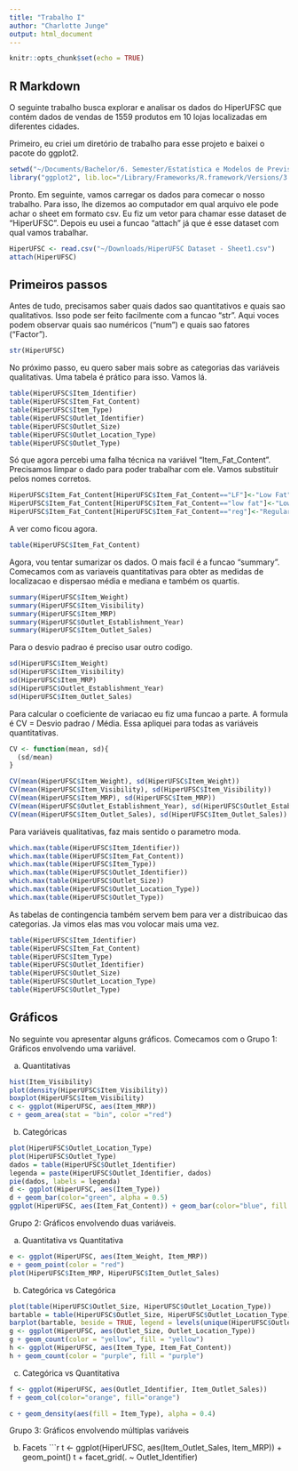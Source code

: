 ```yaml
---
title: "Trabalho I"
author: "Charlotte Junge"
output: html_document
---
```


```r
knitr::opts_chunk$set(echo = TRUE)
```

## R Markdown

O seguinte trabalho busca explorar e analisar os dados do HiperUFSC que contém dados de vendas de 1559 produtos em 10 lojas localizadas em diferentes cidades.

Primeiro, eu criei um diretório de trabalho para esse projeto e baixei o pacote do ggplot2.
```r
setwd("~/Documents/Bachelor/6. Semester/Estatística e Modelos de Previsao")
library("ggplot2", lib.loc="/Library/Frameworks/R.framework/Versions/3.5/Resources/library")
```

Pronto. Em seguinte, vamos carregar os dados para comecar o nosso trabalho. Para isso, lhe dizemos ao computador em qual arquivo ele pode achar o sheet em formato csv. Eu fiz um vetor para chamar esse dataset de "HiperUFSC". Depois eu usei a funcao "attach" já que é esse dataset com qual vamos trabalhar.

```r
HiperUFSC <- read.csv("~/Downloads/HiperUFSC Dataset - Sheet1.csv")
attach(HiperUFSC)
```

## Primeiros passos

Antes de tudo, precisamos saber quais dados sao quantitativos e quais sao qualitativos. Isso pode ser feito facilmente com a funcao "str". Aqui voces podem observar quais sao numéricos ("num") e quais sao fatores ("Factor").

```r
str(HiperUFSC)
```

No próximo passo, eu quero saber mais sobre as categorias das variáveis qualitativas. Uma tabela é prático para isso. Vamos lá.

```r
table(HiperUFSC$Item_Identifier)
table(HiperUFSC$Item_Fat_Content)
table(HiperUFSC$Item_Type)
table(HiperUFSC$Outlet_Identifier)
table(HiperUFSC$Outlet_Size)
table(HiperUFSC$Outlet_Location_Type)
table(HiperUFSC$Outlet_Type)

```

Só que agora percebi uma falha técnica na variável "Item_Fat_Content". Precisamos limpar o dado para poder trabalhar com ele. Vamos substituir pelos nomes corretos. 

```r
HiperUFSC$Item_Fat_Content[HiperUFSC$Item_Fat_Content=="LF"]<-"Low Fat"
HiperUFSC$Item_Fat_Content[HiperUFSC$Item_Fat_Content=="low fat"]<-"Low Fat"
HiperUFSC$Item_Fat_Content[HiperUFSC$Item_Fat_Content=="reg"]<-"Regular"
```

A ver como ficou agora.

```r
table(HiperUFSC$Item_Fat_Content)
```

Agora, vou tentar sumarizar os dados. O mais facil é a funcao "summary". Comecamos com as variaveis quantitativas para obter as medidas de localizacao e dispersao média e mediana e também os quartis.

```r
summary(HiperUFSC$Item_Weight)
summary(HiperUFSC$Item_Visibility)
summary(HiperUFSC$Item_MRP)
summary(HiperUFSC$Outlet_Establishment_Year)
summary(HiperUFSC$Item_Outlet_Sales)
```

Para o desvio padrao é preciso usar outro codigo.

```r
sd(HiperUFSC$Item_Weight)
sd(HiperUFSC$Item_Visibility)
sd(HiperUFSC$Item_MRP)
sd(HiperUFSC$Outlet_Establishment_Year)
sd(HiperUFSC$Item_Outlet_Sales)
```

Para calcular o coeficiente de variacao eu fiz uma funcao a parte. A formula é CV = Desvio padrao / Média. Essa apliquei para todas as variáveis quantitativas. 

```r
CV <- function(mean, sd){
  (sd/mean)
}

CV(mean(HiperUFSC$Item_Weight), sd(HiperUFSC$Item_Weight))
CV(mean(HiperUFSC$Item_Visibility), sd(HiperUFSC$Item_Visibility))
CV(mean(HiperUFSC$Item_MRP), sd(HiperUFSC$Item_MRP))
CV(mean(HiperUFSC$Outlet_Establishment_Year), sd(HiperUFSC$Outlet_Establishment_Year))
CV(mean(HiperUFSC$Item_Outlet_Sales), sd(HiperUFSC$Item_Outlet_Sales))
```

Para variáveis qualitativas, faz mais sentido o parametro moda.


```r
which.max(table(HiperUFSC$Item_Identifier))
which.max(table(HiperUFSC$Item_Fat_Content))
which.max(table(HiperUFSC$Item_Type))
which.max(table(HiperUFSC$Outlet_Identifier))
which.max(table(HiperUFSC$Outlet_Size))
which.max(table(HiperUFSC$Outlet_Location_Type))
which.max(table(HiperUFSC$Outlet_Type))
```

As tabelas de contingencia também servem bem para ver a distribuicao das categorias.
Ja vimos elas mas vou volocar mais uma vez. 

```r
table(HiperUFSC$Item_Identifier)
table(HiperUFSC$Item_Fat_Content)
table(HiperUFSC$Item_Type)
table(HiperUFSC$Outlet_Identifier)
table(HiperUFSC$Outlet_Size)
table(HiperUFSC$Outlet_Location_Type)
table(HiperUFSC$Outlet_Type)

```

## Gráficos

No seguinte vou apresentar alguns gráficos. Comecamos com o Grupo 1: Gráficos envolvendo uma variável.

a) Quantitativas

```r
hist(Item_Visibility)
plot(density(HiperUFSC$Item_Visibility))
boxplot(HiperUFSC$Item_Visibility)
c <- ggplot(HiperUFSC, aes(Item_MRP))
c + geom_area(stat = "bin", color ="red")
```

b) Categóricas

```r
plot(HiperUFSC$Outlet_Location_Type)
plot(HiperUFSC$Outlet_Type) 
dados = table(HiperUFSC$Outlet_Identifier) 
legenda = paste(HiperUFSC$Outlet_Identifier, dados)  
pie(dados, labels = legenda)
d <- ggplot(HiperUFSC, aes(Item_Type))
d + geom_bar(color="green", alpha = 0.5) 
ggplot(HiperUFSC, aes(Item_Fat_Content)) + geom_bar(color="blue", fill = "blue") + coord_polar(theta = "x", direction=1 ) 
```

Grupo 2: Gráficos envolvendo duas variáveis.

a) Quantitativa vs Quantitativa
```r
e <- ggplot(HiperUFSC, aes(Item_Weight, Item_MRP))
e + geom_point(color = "red") 
plot(HiperUFSC$Item_MRP, HiperUFSC$Item_Outlet_Sales)

```

b) Categórica vs Categórica
```r
plot(table(HiperUFSC$Outlet_Size, HiperUFSC$Outlet_Location_Type))
bartable = table(HiperUFSC$Outlet_Size, HiperUFSC$Outlet_Location_Type) 
barplot(bartable, beside = TRUE, legend = levels(unique(HiperUFSC$Outlet_Size))) 
g <- ggplot(HiperUFSC, aes(Outlet_Size, Outlet_Location_Type))
g + geom_count(color = "yellow", fill = "yellow")
h <- ggplot(HiperUFSC, aes(Item_Type, Item_Fat_Content))
h + geom_count(color = "purple", fill = "purple")
```

c) Categórica vs Quantitativa
```r
f <- ggplot(HiperUFSC, aes(Outlet_Identifier, Item_Outlet_Sales))
f + geom_col(color="orange", fill="orange")

c + geom_density(aes(fill = Item_Type), alpha = 0.4)
```

Grupo 3: Gráficos envolvendo múltiplas variáveis

b) Facets
```r
t <- ggplot(HiperUFSC, aes(Item_Outlet_Sales, Item_MRP)) + geom_point()
t + facet_grid(. ~ Outlet_Identifier)
